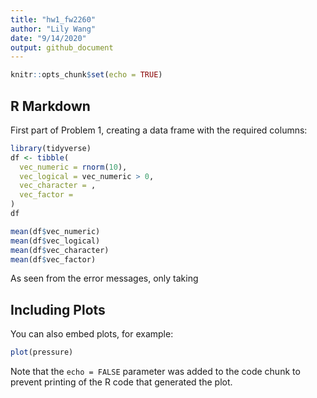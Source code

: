 ```yaml
---
title: "hw1_fw2260"
author: "Lily Wang"
date: "9/14/2020"
output: github_document
---
```


```r
knitr::opts_chunk$set(echo = TRUE)
```

## R Markdown

First part of Problem 1, creating a data frame with the required columns: 

```r
library(tidyverse)
df <- tibble(
  vec_numeric = rnorm(10),
  vec_logical = vec_numeric > 0,
  vec_character = ,
  vec_factor = 
)
df

mean(df$vec_numeric)
mean(df$vec_logical)
mean(df$vec_character)
mean(df$vec_factor)
```
As seen from the error messages, only taking 

## Including Plots

You can also embed plots, for example:

```r
plot(pressure)
```

Note that the `echo = FALSE` parameter was added to the code chunk to prevent printing of the R code that generated the plot.
